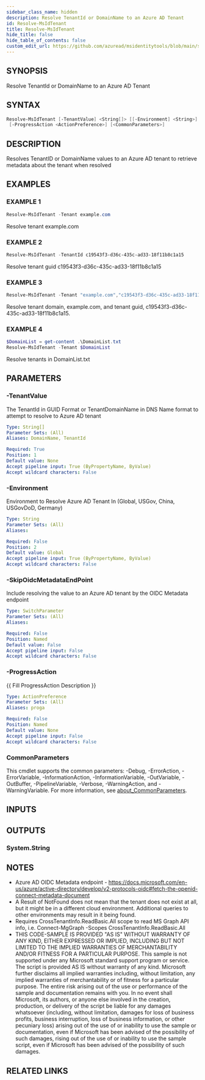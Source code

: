 ```yaml
---
sidebar_class_name: hidden
description: Resolve TenantId or DomainName to an Azure AD Tenant
id: Resolve-MsIdTenant
title: Resolve-MsIdTenant
hide_title: false
hide_table_of_contents: false
custom_edit_url: https://github.com/azuread/msidentitytools/blob/main/src/Resolve-MsIdTenant.ps1
---
```


## SYNOPSIS

Resolve TenantId or DomainName to an Azure AD Tenant

## SYNTAX

```powershell
Resolve-MsIdTenant [-TenantValue] <String[]> [[-Environment] <String>] [-SkipOidcMetadataEndPoint]
 [-ProgressAction <ActionPreference>] [<CommonParameters>]
```

## DESCRIPTION

Resolves TenantID or DomainName values to an Azure AD tenant to retrieve metadata about the tenant when resolved

## EXAMPLES

### EXAMPLE 1

```powershell
Resolve-MsIdTenant -Tenant example.com
```

Resolve tenant example.com

### EXAMPLE 2

```powershell
Resolve-MsIdTenant -TenantId c19543f3-d36c-435c-ad33-18f11b8c1a15
```

Resolve tenant guid c19543f3-d36c-435c-ad33-18f11b8c1a15

### EXAMPLE 3

```powershell
Resolve-MsIdTenant -Tenant "example.com","c19543f3-d36c-435c-ad33-18f11b8c1a15"
```

Resolve tenant domain, example.com, and tenant guid, c19543f3-d36c-435c-ad33-18f11b8c1a15.

### EXAMPLE 4

```powershell
$DomainList = get-content .\DomainList.txt
Resolve-MsIdTenant -Tenant $DomainList
```

Resolve tenants in DomainList.txt

## PARAMETERS

### -TenantValue

The TenantId in GUID Format or TenantDomainName in DNS Name format to attempt to resolve to Azure AD tenant

```yaml
Type: String[]
Parameter Sets: (All)
Aliases: DomainName, TenantId

Required: True
Position: 1
Default value: None
Accept pipeline input: True (ByPropertyName, ByValue)
Accept wildcard characters: False
```

### -Environment

Environment to Resolve Azure AD Tenant In (Global, USGov, China, USGovDoD, Germany)

```yaml
Type: String
Parameter Sets: (All)
Aliases:

Required: False
Position: 2
Default value: Global
Accept pipeline input: True (ByPropertyName, ByValue)
Accept wildcard characters: False
```

### -SkipOidcMetadataEndPoint

Include resolving the value to an Azure AD tenant by the OIDC Metadata endpoint

```yaml
Type: SwitchParameter
Parameter Sets: (All)
Aliases:

Required: False
Position: Named
Default value: False
Accept pipeline input: False
Accept wildcard characters: False
```

### -ProgressAction

\{\{ Fill ProgressAction Description \}\}

```yaml
Type: ActionPreference
Parameter Sets: (All)
Aliases: proga

Required: False
Position: Named
Default value: None
Accept pipeline input: False
Accept wildcard characters: False
```

### CommonParameters

This cmdlet supports the common parameters: -Debug, -ErrorAction, -ErrorVariable, -InformationAction, -InformationVariable, -OutVariable, -OutBuffer, -PipelineVariable, -Verbose, -WarningAction, and -WarningVariable. For more information, see [about_CommonParameters](http://go.microsoft.com/fwlink/?LinkID=113216).

## INPUTS

## OUTPUTS

### System.String

## NOTES
- Azure AD OIDC Metadata endpoint - https://docs.microsoft.com/en-us/azure/active-directory/develop/v2-protocols-oidc#fetch-the-openid-connect-metadata-document
- A Result of NotFound does not mean that the tenant does not exist at all, but it might be in a different cloud environment.   Additional queries to other environments may result in it being found.
- Requires CrossTenantInfo.ReadBasic.All scope to read MS Graph API info, i.e. Connect-MgGraph -Scopes CrossTenantInfo.ReadBasic.All
- THIS CODE-SAMPLE IS PROVIDED "AS IS" WITHOUT WARRANTY OF ANY KIND, EITHER EXPRESSED 
OR IMPLIED, INCLUDING BUT NOT LIMITED TO THE IMPLIED WARRANTIES OF MERCHANTABILITY AND/OR 
FITNESS FOR A PARTICULAR PURPOSE.
This sample is not supported under any Microsoft standard support program or service. 
The script is provided AS IS without warranty of any kind. Microsoft further disclaims all
implied warranties including, without limitation, any implied warranties of merchantability
or of fitness for a particular purpose. The entire risk arising out of the use or performance
of the sample and documentation remains with you. In no event shall Microsoft, its authors,
or anyone else involved in the creation, production, or delivery of the script be liable for 
any damages whatsoever (including, without limitation, damages for loss of business profits, 
business interruption, loss of business information, or other pecuniary loss) arising out of 
the use of or inability to use the sample or documentation, even if Microsoft has been advised 
of the possibility of such damages, rising out of the use of or inability to use the sample script, 
even if Microsoft has been advised of the possibility of such damages.

## RELATED LINKS
